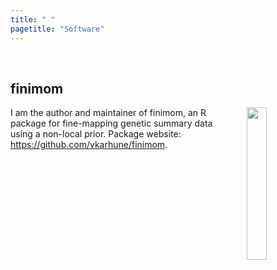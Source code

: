 ```yaml
---
title: " "
pagetitle: "Software"
---
```


\

## finimom

<img src="figures/finimom.png" style="width:25%; margin-left: 20px" align="right">

I am the author and maintainer of finimom, an R package for fine-mapping genetic summary data
using a non-local prior.
Package website: [https://github.com/vkarhune/finimom](https://github.com/vkarhune/finimom).